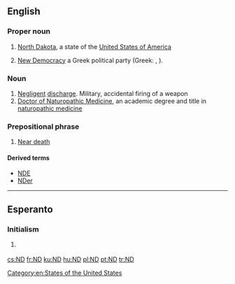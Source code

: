 {{also|Appendix:Variations of "nd"}}
==English==

===Proper noun===
{{en-proper noun}}

# [[North Dakota]], a state of the [[United States of America]]
# {{label|en|politics}} [[New Democracy]] a Greek political party (Greek: {{m|el|Νέα Δημοκρατία}}, {{m|el|ΝΔ}}).

===Noun===
{{en-noun}}

# [[negligent|Negligent]] [[discharge]]. Military, accidental firing of a weapon
# [[w:Doctor of Naturopathic Medicine|Doctor of Naturopathic Medicine]], an academic degree and title in [[w:naturopathic medicine|naturopathic medicine]]

===Prepositional phrase===
{{head|en|prepositional phrase}}

# [[w:Near death experience|Near death]]

====Derived terms====
* [[NDE]]
* [[NDer]]

[[Category:en:States of the United States]]

----

==Esperanto==

===Initialism===
{{head|eo|initialism}}

# {{label|eo|Internet slang|texting}} {{initialism of|ne dankinde||[[you're welcome]]|lang=eo}}

[[cs:ND]]
[[fr:ND]]
[[ku:ND]]
[[hu:ND]]
[[pl:ND]]
[[pt:ND]]
[[tr:ND]]
